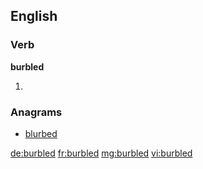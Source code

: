==English==

===Verb===
'''burbled'''

# {{past of|burble}}

===Anagrams===
* [[blurbed#English|blurbed]]

[[de:burbled]]
[[fr:burbled]]
[[mg:burbled]]
[[vi:burbled]]